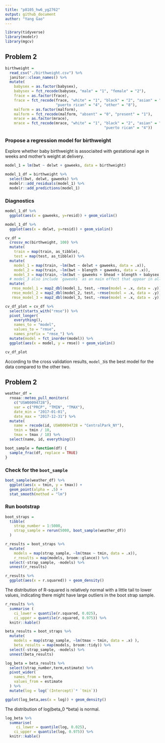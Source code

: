 ```yaml
---
title: "p8105_hw6_yg2762"
output: github_document
author: "Yang Gao"
---
```


```r
library(tidyverse)
library(modelr)
library(mgcv)
```

## Problem 2

```r
birthweight = 
  read_csv("./birthweight.csv") %>% 
  janitor::clean_names() %>%
  mutate(
    babysex = as.factor(babysex),
    babysex = fct_recode(babysex, "male" = "1", "female" = "2"),
    frace = as.factor(frace),
    frace = fct_recode(frace, "white" = "1", "black" = "2", "asian" = "3", 
                       "puerto rican" = "4", "other" = "8"),
    malform = as.factor(malform),
    malform = fct_recode(malform, "absent" = "0", "present" = "1"),
    mrace = as.factor(mrace),
    mrace = fct_recode(mrace, "white" = "1", "black" = "2", "asian" = "3", 
                                             "puerto rican" = "4")) 
```

### Propose a regression model for birthweight

Explore whether baby birthweight is associaited with gestational age in weeks and mother’s weight at delivery.

```r
model_1 = lm(bwt ~ delwt + gaweeks, data = birthweight)
```

```r
model_1_df = birthweight %>% 
  select(bwt, delwt, gaweeks) %>% 
  modelr::add_residuals(model_1) %>% 
  modelr::add_predictions(model_1)
```

### Diagnostics
```r
model_1_df %>% 
  ggplot(aes(x = gaweeks, y=resid)) + geom_violin()
```

```r
model_1_df %>% 
  ggplot(aes(x = delwt, y=resid)) + geom_violin()
```


```r
cv_df = 
  crossv_mc(birthweight, 100) %>% 
  mutate(
    train = map(train, as_tibble),
    test = map(test, as_tibble)) %>% 
  mutate(
    model_1 = map(train, ~lm(bwt ~ delwt + gaweeks, data = .x)),
    model_2 = map(train, ~lm(bwt ~ blength + gaweeks, data = .x)),
    model_3 = map(train, ~lm(bwt ~ gaweeks + bhead + blength + babysex + bhead*blength*babysex, data = .x))) %>% 
  # model_3 also include `gaweeks` as an main effect that appear in all three models 
  mutate(
   rmse_model_1 = map2_dbl(model_1, test, ~rmse(model = .x, data = .y)),
   rmse_model_2 = map2_dbl(model_2, test, ~rmse(model = .x, data = .y)),
   rmse_model_3 = map2_dbl(model_3, test, ~rmse(model = .x, data = .y)))
```


```r
cv_df_plot = cv_df %>% 
  select(starts_with("rmse")) %>% 
  pivot_longer(
    everything(),
    names_to = "model", 
    values_to = "rmse",
    names_prefix = "rmse_") %>% 
  mutate(model = fct_inorder(model)) %>% 
  ggplot(aes(x = model, y = rmse)) + geom_violin()

cv_df_plot
```

According to the cross validation results, `model_3`is the best model for the data compared to the other two. 

## Problem 2
```r
weather_df = 
  rnoaa::meteo_pull_monitors(
    c("USW00094728"),
    var = c("PRCP", "TMIN", "TMAX"), 
    date_min = "2017-01-01",
    date_max = "2017-12-31") %>%
  mutate(
    name = recode(id, USW00094728 = "CentralPark_NY"),
    tmin = tmin / 10,
    tmax = tmax / 10) %>%
  select(name, id, everything())
```

```r
boot_sample = function(df) {
  sample_frac(df, replace = TRUE)
}
```

### Check for the `boot_sample`
```r
boot_sample(weather_df) %>% 
  ggplot(aes(x = tmin, y = tmax)) + 
  geom_point(alpha = .5) +
  stat_smooth(method = "lm")
```

### Run bootstrap
```r
boot_straps = 
  tibble(
    strap_number = 1:5000,
    strap_sample = rerun(5000, boot_sample(weather_df))
  )
```

```r
r_results = boot_straps %>% 
  mutate(
    models = map(strap_sample, ~lm(tmax ~ tmin, data = .x)),
    r_results = map(models, broom::glance)) %>% 
  select(-strap_sample, -models) %>% 
  unnest(r_results)
``` 

```r
r_results %>% 
  ggplot(aes(x = r.squared)) + geom_density()
```

The distribution of R-squared is relatively normal with a little tail to lower values, indicating there might have large outliers in the boot strap sample.

```r
r_results %>% 
  summarise (
    ci_lower = quantile(r.squared, 0.025), 
    ci_upper = quantile(r.squared, 0.975)) %>% 
  knitr::kable()
```

```r
beta_results = boot_straps %>% 
  mutate(
    models = map(strap_sample, ~lm(tmax ~ tmin, data = .x) ),
    beta_results = map(models, broom::tidy)) %>% 
  select(-strap_sample, -models) %>% 
  unnest(beta_results) 
```

```r
log_beta = beta_results %>% 
  select(strap_number,term,estimate) %>% 
  pivot_wider(
    names_from = term,
    values_from = estimate
  ) %>% 
  mutate(log = log(`(Intercept)`* `tmin`))

ggplot(log_beta,aes(x = log)) + geom_density()
```

The distribution of log(beta_0 *beta) is normal.

```r
log_beta %>% 
  summarise(
     ci_lower = quantile(log, 0.025), 
    ci_upper = quantile(log, 0.975)) %>% 
  knitr::kable()
```





